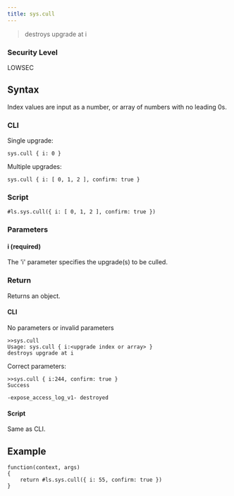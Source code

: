 ```yaml
---
title: sys.cull
---
```


> destroys upgrade at i

### Security Level

LOWSEC

## Syntax

Index values are input as a number, or array of numbers with no leading 0s.

### CLI

Single upgrade:

```
sys.cull { i: 0 }
```

Multiple upgrades:

```
sys.cull { i: [ 0, 1, 2 ], confirm: true }
```

### Script

```
#ls.sys.cull({ i: [ 0, 1, 2 ], confirm: true })
```

### Parameters

#### i (required)

The 'i' parameter specifies the upgrade(s) to be culled.

### Return

Returns an object.

#### CLI

No parameters or invalid parameters

```
>>sys.cull
Usage: sys.cull { i:<upgrade index or array> }
destroys upgrade at i
```

Correct parameters:

```
>>sys.cull { i:244, confirm: true }
Success

-expose_access_log_v1- destroyed
```

#### Script

Same as CLI.

## Example

```
function(context, args)
{
	return #ls.sys.cull({ i: 55, confirm: true })
}
```
